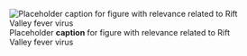 ![Placeholder __caption__ for figure with relevance related to Rift Valley fever virus](/img/placeholder.jpg)
